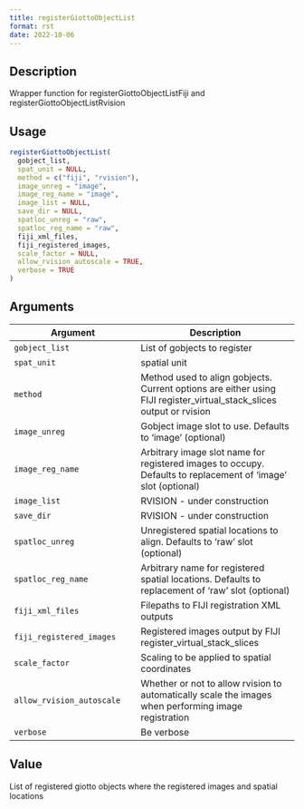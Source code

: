 ```yaml
--- 
title: registerGiottoObjectList 
format: rst 
date: 2022-10-06 
--- 
```


## Description

Wrapper function for registerGiottoObjectListFiji and registerGiottoObjectListRvision


## Usage

```r
registerGiottoObjectList(
  gobject_list,
  spat_unit = NULL,
  method = c("fiji", "rvision"),
  image_unreg = "image",
  image_reg_name = "image",
  image_list = NULL,
  save_dir = NULL,
  spatloc_unreg = "raw",
  spatloc_reg_name = "raw",
  fiji_xml_files,
  fiji_registered_images,
  scale_factor = NULL,
  allow_rvision_autoscale = TRUE,
  verbose = TRUE
)
```


## Arguments

Argument      |Description
------------- |----------------
`gobject_list`     |     List of gobjects to register
`spat_unit`     |     spatial unit
`method`     |     Method used to align gobjects. Current options are either using FIJI register_virtual_stack_slices output or rvision
`image_unreg`     |     Gobject image slot to use. Defaults to 'image' (optional)
`image_reg_name`     |     Arbitrary image slot name for registered images to occupy. Defaults to replacement of 'image' slot (optional)
`image_list`     |     RVISION - under construction
`save_dir`     |     RVISION - under construction
`spatloc_unreg`     |     Unregistered spatial locations to align. Defaults to 'raw' slot (optional)
`spatloc_reg_name`     |     Arbitrary name for registered spatial locations. Defaults to replacement of 'raw' slot (optional)
`fiji_xml_files`     |     Filepaths to FIJI registration XML outputs
`fiji_registered_images`     |     Registered images output by FIJI register_virtual_stack_slices
`scale_factor`     |     Scaling to be applied to spatial coordinates
`allow_rvision_autoscale`     |     Whether or not to allow rvision to automatically scale the images when performing image registration
`verbose`     |     Be verbose


## Value

List of registered giotto objects where the registered images and spatial locations


